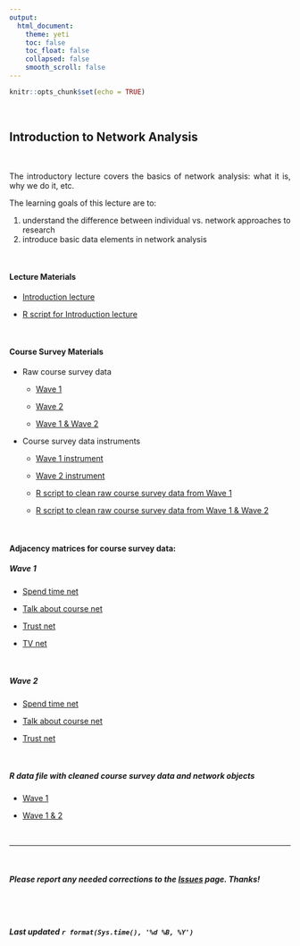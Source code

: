 ```yaml
---
output: 
  html_document:
    theme: yeti
    toc: false
    toc_float: false
    collapsed: false
    smooth_scroll: false
---
```


<style>
body {
text-align: justify}
</style>

```r
knitr::opts_chunk$set(echo = TRUE)
```

<br>

## Introduction to Network Analysis

<br>

The introductory lecture covers the basics of network analysis: what it is, why we do it, etc. 

The learning goals of this lecture are to:   

  1) understand the difference between individual vs. network approaches to research   
  2) introduce basic data elements in network analysis

<br>


#### Lecture Materials

 + [Introduction lecture](_lectures/crj_605_networks_1_intro_slides.pdf) 
 
 + [R script for Introduction lecture](_lecture_syntax/intro.lecture.syntax.R)

<br>

#### Course Survey Materials

 + Raw course survey data
   + [Wave 1](_data/crj_605_networks_spring_2019_class_survey_data_w1.csv)
   
   + [Wave 2](_data/crj_605_networks_spring_2019_class_survey_data_w2.csv)
   
   + [Wave 1 & Wave 2](_data/crj_605_networks_spring_2019_class_survey_data_w1_w2.csv)
 
 
  + Course survey data instruments
    + [Wave 1 instrument](_course_survey/crj_605_networks_spring_2019_class_survey_w1.pdf) 
    
    + [Wave 2 instrument](_course_survey/crj_605_networks_spring_2019_class_survey_w2.pdf)
    
    + [R script to clean raw course survey data from Wave 1](_course_survey_syntax/crj_605_networks_spring_2019_class_survey_w1_cleaning_syntax.R)
    
    + [R script to clean raw course survey data from Wave 1 & Wave 2](_course_survey_syntax/crj_605_networks_spring_2019_class_survey_w1_w2_cleaning_syntax.R)
 
<br>
 
#### Adjacency matrices for course survey data:

##### Wave 1

  + [Spend time net](_data/crj_605_networks_spring_2019_spend_time_w1_adjacency.csv)
  
  + [Talk about course net](_data/crj_605_networks_spring_2019_talk_course_w1_adjacency.csv)
  
  + [Trust net](_data/crj_605_networks_spring_2019_trust_w1_adjacency.csv)
  
  + [TV net](_data/crj_605_networks_spring_2019_tv_w1_adjacency.csv)

<br>

##### Wave 2

  + [Spend time net](_data/crj_605_networks_spring_2019_spend_time_w2_adjacency.csv)
  
  + [Talk about course net](_data/crj_605_networks_spring_2019_talk_course_w2_adjacency.csv)
  
  + [Trust net](_data/crj_605_networks_spring_2019_trust_w2_adjacency.csv)

<br>  

##### R data file with cleaned course survey data and network objects
  
  + [Wave 1](_data/crj_605_networks_spring_2019_class_survey_data_w1.rdata)
  
  + [Wave 1 & 2](_data/crj_605_networks_spring_2019_class_survey_data_w1_w2.rdata)

<br>

____

<br>

##### ***Please*** report any needed corrections to the [Issues](https://github.com/jacobtnyoung/SAND/issues) page. Thanks!

<br>
<br>


###### ***Last updated `r format(Sys.time(), '%d %B, %Y')`***